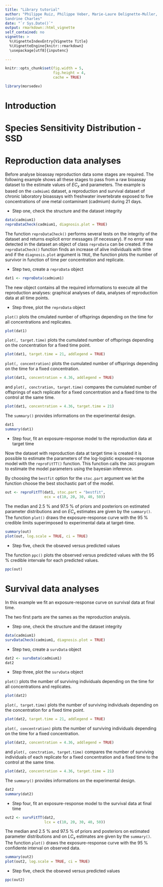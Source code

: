 ```yaml
---
title: "Library tutorial"
author: "Philippe Ruiz, Philippe Veber, Marie-Laure Delignette-Muller,
Sandrine Charles"
date: "`r Sys.Date()`"
output: rmarkdown::html_vignette
self_contained: no
vignette: >
  %\VignetteIndexEntry{Vignette Title}
  %\VignetteEngine{knitr::rmarkdown}
  \usepackage[utf8]{inputenc}
  
---
```


```r

knitr::opts_chunk$set(fig.width = 5, 
                      fig.height = 4, 
                      cache = TRUE)

```


```r
library(morsedev)
```

# Introduction

# Species Sensitivity Distribution - SSD

# Reproduction data analyses
  
Before analyse bioassay reproduction data some stages are required. The following example shows all these stages to pass from a raw bioassay dataset to the estimate values of $EC_x$ and parameters. The example is based on the `cadmium1` dataset,
a reproduction and survival dataset of chronic laboratory bioassays with
\emph{Daphnia magna} freshwater invertebrate exposed to five concentrations of
one metal contaminant (cadmium) during 21 days.
  
* Step one, check the structure and the dataset integrity
  
```r
data(cadmium1)
reproDataCheck(cadmium1, diagnosis.plot = TRUE)
```

The function `reproDataCheck()` performs several tests on the integrity of the
dataset and returns explicit error messages (if necessary). If no error was
detected in the dataset an object of class `reproData` can be created.
If the `reproDataCheck()` function finds an increase of alive individuals with time and if the `diagnosis.plot` argument is `TRUE`, the function plots the number of survivor in function of time per concentration and replicate.
  
* Step two, create a `reproData` object
  
```r
dat1 <- reproData(cadmium1)
```

The new object contains all the required informations to execute all the reproduction analyses: graphical analyses of data, analyses of reproduction data at all time points.
    
* Step three, plot the `reproData` object
  
`plot()` plots the cmulated number of offsprings depending on the time for all concentrations and replicates.

```r
plot(dat1)
```

`plot(, target.time)` plots the cumulated number of offsprings depending on the concentration for a fixed time point.
  
```r
plot(dat1, target.time = 21, addlegend = TRUE)
```

`plot(, concentration)` plots the cumulated number of offsprings depending on the time for a fixed concentration.

```r
plot(dat1, concentration = 4.36, addlegend = TRUE)
```

and `plot(, conctration, target.time)` compares the cumulated number of offsprings of each replicate for a fixed concentration and a fixed time to the control at the same time.

```r
plot(dat1, concentration = 4.36, target.time = 21)
```

The `summary()` provides informations on the experimental design.

```r
dat1
summary(dat1)
```

* Step four, fit an exposure-response model to the reproduction data at target time

Now the dataset with reproduction data at target time is created it is possible
to estimate the parameters of the log-logistic exposure-response model with the `reproFitTT()` function.
This function calls the `JAGS` program to estimate the model parameters using the bayesian inference.

By choosing the `bestfit` option for the `stoc.part` argument we let the function
choose the best stochastic part of the model.

```r
out <- reproFitTT(dat1, stoc.part = "bestfit",
                  ecx = c(10, 20, 30, 40, 50))
```

The median and 2.5 \% and 97.5 \% of priors and posteriors on estimated parameter distributions and on $EC_{x}$ estimates are given by the `summary()`. The function `plot()` draws the exposure-response curve with the 95 \% credible limits superimposed to experimental data at target-time.

```r
summary(out)
plot(out, log.scale = TRUE, ci = TRUE)
```

* Step five, check the obseved versus predicted values
  
The function `ppc()` plots the observed versus predicted values with the 95 \% 
credible intervale for each predicted values.

```r
ppc(out)
```

# Survival data analyses

In this example we fit an exposure-response curve on survival data at final
time.

The two first parts are the sames as the reproduction analysis.

* Step one, check the structure and the dataset integrity
   
```r
data(cadmium1)
survDataCheck(cadmium1, diagnosis.plot = TRUE)
```

* Step two, create a `survData` object
  
```r
dat2 <- survData(cadmium1)
dat2
```

* Step three, plot the `survData` object
  
`plot()` plots the number of surviving individuals depending on the time for all
concentrations and replicates.

```r
plot(dat2)
```

`plot(, target.time)` plots the number of surviving individuals depending on the
concentration for a fixed time point.
  
```r
plot(dat2, target.time = 21, addlegend = TRUE)
```

`plot(, concentration)` plots the number of surviving individuals depending on the time for a fixed concentration.

```r
plot(dat2, concentration = 4.36, addlegend = TRUE)
```

and `plot(, conctration, target.time)` compares the number of surviving individuals of each replicate for a fixed concentration and a fixed time to the control at the same time.

```r
plot(dat2, concentration = 4.36, target.time = 21)
```

The `summary()` provides informations on the experimental design.

```r
dat2
summary(dat2)
```


* Step four, fit an exposure-response model to the survival data at final time

```r
out2 <- survFitTT(dat2,
                  lcx = c(10, 20, 30, 40, 50))
```

The median and 2.5 \% and 97.5 \% of priors and posteriors on estimated parameter distributions and on $LC_{x}$ estimates are given by the `summary()`. The function `plot()` draws the exposure-response curve with the 95 \% confidente interval on observed data.

```r
summary(out2)
plot(out2, log.scale = TRUE, ci = TRUE)
```
  
* Step five, check the obseved versus predicted values
  
```r
ppc(out2)
```
